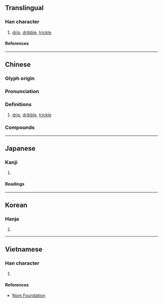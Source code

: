 {{character info/new}}
==Translingual==

===Han character===
{{Han char|rn=85|rad=水|as=08|sn=11|four=31132|canj=EMSO|ids=⿰氵豖}}

# [[drip]], [[dribble]], [[trickle]]

====References====
{{Han ref|kx=0628.270|dkj=17609|dj=1030.160|hdz=31644.050|uh=6DBF}}

----

==Chinese==
{{zh-forms}}

===Glyph origin===
{{Han etym}}

===Pronunciation===
{{zh-pron
|m=zhuō,zhuó
|c=doek3
|mc=y
|oc=y
|ma=
|cat=n
}}

===Definitions===
{{zh-hanzi}}

# [[drip]], [[dribble]], [[trickle]]

===Compounds===
{{zh-der|涿鹿山|潞涿君|涿鹿之戰|涿鹿|涿郡}}

----

==Japanese==

===Kanji===
{{ja-kanji|grade=|rs=水08}}

# {{rfdef|ja|sort=水08}}

====Readings====
{{ja-readings
|on=とく, どく, たく
}}

----

==Korean==

===Hanja===
{{ko-hanja|탁}}

# {{rfdef|ko|sort=水08}}

----

==Vietnamese==

===Han character===
{{vi-readings|rs=水08|reading=trác}}

# {{rfdef|vi|sort=水08}}

====References====
* [http://nomfoundation.org/common/nom_details.php?codepoint=6dbf Nom Foundation]